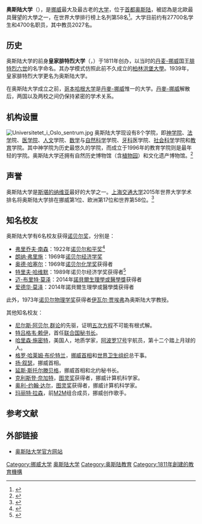 {{Infobox university
| name = 奥斯陆大学<br /><small>（皇家腓特烈大学）</small>
| native_name = Universitetet i Oslo<br /><small>（Det Kongelige Frederiks Universitet）</small>
| image_name = University of Oslo logo.svg
| latin_name = Universitas Osloensis<br /><small>（Universitas Regia Fredericiana）</small>
| established = 1811
| type = [[公立大学|公立大学]]
| rector = Ole Petter Ottersen（2009-）
| prorector = Inga Bostad
| vicerectors = Ragnhild Hennum and Doris Marie Jorde
| university director = Gunn-Elin Aa. Bjørneboe
| students = 27628 (2010)
| faculty = 3212 (2010)
| staff = 2598 (2010)
| city = [[奥斯陆|奥斯陆]]
| country = {{NOR}}
| affiliations = [[欧洲大学协会|欧洲大学协会]]<br />[[欧洲首都大学联盟|欧洲首都大学联盟]]
| website = {{URL|http://www.uio.no/}}
|coordinates = {{coord|59|56|24|N|10|43|20|E|display=title,inline|type:edu}}
}}

'''奥斯陆大学'''（{{lang-no|Universitetet i Oslo}}），是[[挪威|挪威]]最大及最古老的[[大学|大学]]，位于[[首都|首都]][[奥斯陆|奥斯陆]]，被認為是北歐最具聲望的大學之一，在世界大學排行榜上名列第58名<ref>{{cite web |url=http://universitas.no/nett/57396/slik-rangeres-norske-universiteter |title=Slik rangeres norske universiteter |first=Heljar |last=Havnes |date=17 August 2012 |work=[[Universitas_(newspaper)|Universitas]] |accessdate=4 November 2012 |language=Norwegian |archive-date=2021-03-08 |archive-url=https://web.archive.org/web/20210308055316/https://universitas.no/nett/57396/slik-rangeres-norske-universiteter/ |dead-url=no }}</ref>。大学目前约有27700名学生和4700名职员，其中教员2027名。

== 历史 ==
奥斯陆大学的前身'''皇家腓特烈大学'''（{{lang-no|Det Kongelige Frederiks Universitet}}，{{lang-la|Universitas Regia Fredericiana}}）于1811年创办，以当时的[[丹麦-挪威|丹麦-挪威]]国王[[腓特烈六世|腓特烈六世]]的名字命名。其办学模式仿照此前不久成立的[[柏林洪堡大學|柏林洪堡大學]]。1939年，皇家腓特烈大学更名为奥斯陆大学。

在奥斯陆大学成立之前，[[哥本哈根大学|哥本哈根大学]]是[[丹麥-挪威|丹麥-挪威]]惟一的大学。[[丹麥-挪威|丹麥-挪威]]解散后，两国以及两校之间仍保持紧密的学术关系。

== 机构设置 ==
[[File:Universitetet_i_Oslo_sentrum.jpg|thumb]]
奥斯陆大学现设有8个学院，即[[神学院|神学院]]、[[法学|法学]]院、[[医学院|医学院]]、[[人文|人文]]学院、[[数学|数学]]与[[自然科学|自然科学]]学院、[[牙科|牙科]]医学院、[[社会科学|社会科学]]学院和[[教育|教育]]学院。其中神学院为历史最悠久的学院，而成立于1996年的教育学院则是最年轻的学院。奥斯陆大学还拥有自然历史博物馆（含[[植物园|植物园]]）和文化遗产博物馆。<ref name="faculties">{{cite web |url=http://www.uio.no/english/about_uio/org/faculties/ |title=The Faculties and Museums of the University of Oslo |publisher=奥斯陆大学 |date= |accessdate=2008年12月26日 |language=en |archive-date=2009年10月16日 |archive-url=https://web.archive.org/web/20091016020355/http://www.uio.no/english/about_uio/org/faculties/ |dead-url=no }}</ref>

== 声誉 ==
奥斯陆大学是[[斯堪的纳维亚|斯堪的纳维亚]]最好的大学之一。[[上海交通大学|上海交通大学]]2015年世界大学学术排名将奥斯陆大学排在挪威第1位、欧洲第17位和世界第58位。<ref name="sjtu">{{cite web |url=http://www.arwu.org/rank2008/ARWU2008_TopEuro(CH).htm |title=欧洲大学学术排行100强 |deadurl=yes |archiveurl=https://web.archive.org/web/20090504021638/http://www.arwu.org/rank2008/ARWU2008_TopEuro%28CH%29.htm |archivedate=2009-05-04 |access-date=2008-12-26 }}</ref>

== 知名校友 ==
奥斯陆大学有6名校友获得[[诺贝尔奖|诺贝尔奖]]，分别是：

*[[弗里乔夫·南森|弗里乔夫·南森]]：1922年[[诺贝尔和平奖|诺贝尔和平奖]]<ref name="nansen">{{cite web |url=http://nobelprize.org/nobel_prizes/peace/laureates/1922/index.html |title=The Nobel Peace Prize 1922 |publisher=[[诺贝尔基金会|诺贝尔基金会]] |date= |accessdate=2008年12月26日 |language=en |archive-date=2018年6月29日 |archive-url=https://web.archive.org/web/20180629114650/https://www.nobelprize.org/nobel_prizes/peace/laureates/1922/index.html |dead-url=no }}</ref>
*[[朗纳·弗里施|朗纳·弗里施]]：1969年[[诺贝尔经济学奖|诺贝尔经济学奖]]
*[[奥德·哈塞尔|奥德·哈塞尔]]：1969年[[诺贝尔化学奖|诺贝尔化学奖]]获得者
*[[特里夫·哈维默|特里夫·哈维默]]：1989年诺贝尔经济学奖获得者<ref name="nobel">{{cite web |url=http://www.uio.no/english/nobel_prize/ |title=Nobel Prize Laureates at the University of Oslo |publisher=奥斯陆大学 |date= |accessdate=2008年12月26日 |language=en |archive-date=2010年3月9日 |archive-url=https://web.archive.org/web/20100309042522/http://www.uio.no/english/nobel_prize/ |dead-url=no }}</ref>
*[[迈-布里特·莫泽|迈-布里特·莫泽]]：2014年[[諾貝爾生理學或醫學獎|諾貝爾生理學或醫學獎]]获得者
*[[爱德华·莫泽|爱德华·莫泽]]：2014年諾貝爾生理學或醫學獎获得者

此外，1973年[[诺贝尔物理学奖|诺贝尔物理学奖]]获得者[[伊瓦尔·贾埃弗|伊瓦尔·贾埃弗]]為奥斯陆大学教授。

其他知名校友：
*[[尼尔斯·阿贝尔|尼尔斯·阿贝尔]],[[群论|群论]]的先驱，证明[[五次方程|五次方程]]不可能有根式解。
*[[特吕格韦·赖伊|特吕格韦·赖伊]]，首任[[联合国秘书长|联合国秘书长]]。
*[[哈里森·施密特|哈里森·施密特]]，美国人，地质学家，[[阿波罗17号|阿波罗17号]]宇航员，第十二个踏上月球的人。
*[[格罗·哈莱姆·布伦特兰|格罗·哈莱姆·布伦特兰]]，[[挪威首相|挪威首相]]和[[世界卫生组织|世界卫生组织]]总干事。
*[[扬·叙瑟|扬·叙瑟]]，挪威首相。
*[[延斯·斯托尔滕贝格|延斯·斯托尔滕贝格]]，挪威首相和北约秘书长。
*[[克利斯登·奈加特|克利斯登·奈加特]]，[[图灵奖|图灵奖]]获得者，挪威计算机科学家。
*[[奥利-约翰·达尔|奥利-约翰·达尔]]，[[图灵奖|图灵奖]]获得者，挪威计算机科学家。
*[[玛丽特·拉森|玛丽特·拉森]]，前[[M2M_(組合)|M2M]]组合成员，挪威创作歌手。

== 参考文献 ==
{{reflist|2}}

== 外部链接 ==
{{commonscat|Universitetet i Oslo}}
* {{No icon}}{{En icon}}[http://www.uio.no/ 奥斯陆大学官方网站] {{Wayback|url=http://www.uio.no/ |date=20210309173521 }}

{{欧洲首都大学联盟}}
{{Norwegian Educational Institutions}}
{{Authority control}}
[[Category:挪威大学|Category:挪威大学]]
[[Category:奥斯陆大学|]]
[[Category:奥斯陆教育|Category:奥斯陆教育]]
[[Category:1811年創建的教育機構|Category:1811年創建的教育機構]]